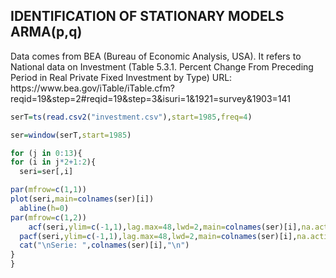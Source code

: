 
## IDENTIFICATION OF STATIONARY MODELS ARMA(p,q)

Data comes from BEA (Bureau of Economic Analysis, USA). It refers to National data on Investment (Table 5.3.1. Percent Change From Preceding Period in Real Private Fixed Investment by Type) URL: https://www.bea.gov/iTable/iTable.cfm?reqid=19&step=2#reqid=19&step=3&isuri=1&1921=survey&1903=141

```{r}
serT=ts(read.csv2("investment.csv"),start=1985,freq=4)

```




```{r}
ser=window(serT,start=1985)

for (j in 0:13){
for (i in j*2+1:2){
  seri=ser[,i]

par(mfrow=c(1,1))
plot(seri,main=colnames(ser)[i])
  abline(h=0)
par(mfrow=c(1,2))
    acf(seri,ylim=c(-1,1),lag.max=48,lwd=2,main=colnames(ser)[i],na.action=na.pass)
  pacf(seri,ylim=c(-1,1),lag.max=48,lwd=2,main=colnames(ser)[i],na.action=na.pass)
  cat("\nSerie: ",colnames(ser)[i],"\n")
}
}
```